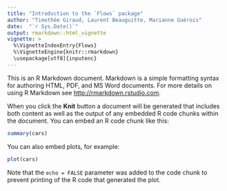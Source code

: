 ```yaml
---
title: "Introduction to the `Flows` package"
author: "Timothée Giraud, Laurent Beauguitte, Marianne Guérois"
date:  "`r Sys.Date()`"
output: rmarkdown::html_vignette
vignette: >
  %\VignetteIndexEntry{Flows}
  %\VignetteEngine{knitr::rmarkdown}
  \usepackage[utf8]{inputenc}
---
```



This is an R Markdown document. Markdown is a simple formatting syntax for authoring HTML, PDF, and MS Word documents. For more details on using R Markdown see <http://rmarkdown.rstudio.com>.

When you click the **Knit** button a document will be generated that includes both content as well as the output of any embedded R code chunks within the document. You can embed an R code chunk like this:

```r
summary(cars)
```

You can also embed plots, for example:

```r
plot(cars)
```

Note that the `echo = FALSE` parameter was added to the code chunk to prevent printing of the R code that generated the plot.
